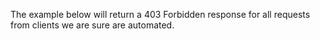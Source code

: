
The example below will return a 403 Forbidden response for all requests from
clients we are sure are automated.

<SelectableContent client:idle syncKey="language" frameworkSwitcher>
  <div slot="TS" slotIdx="1">
    <Code code={Step3TS} lang="ts" title="index.ts" />
  </div>
  <div slot="JS" slotIdx="2">
    <Code code={Step3JS} lang="ts" title="index.js" />
  </div>
</SelectableContent>

